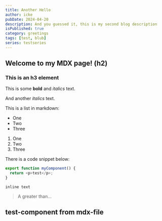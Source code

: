 ```yaml
---
title: Another Hello
author: icke
pubDate: 2024-04-20
description: And you guessed it, this is my second blog description
isPublished: true
category: greetings
tags: [test, blub]
series: testseries
---
```


## Welcome to my MDX page! (h2)

### This is an h3 element

This is some **bold** and _italics_ text.

And another _italics_ text.

This is a list in markdown:

- One
- Two
- Three

1. One
1. Two
1. Three

There is a code snippet below:

```ts
export function myComponent() {
  return <p>test</p>;
}
```

`inline text`

> A greater than…

<h2 class="text-danger">test-component from mdx-file</h2>

